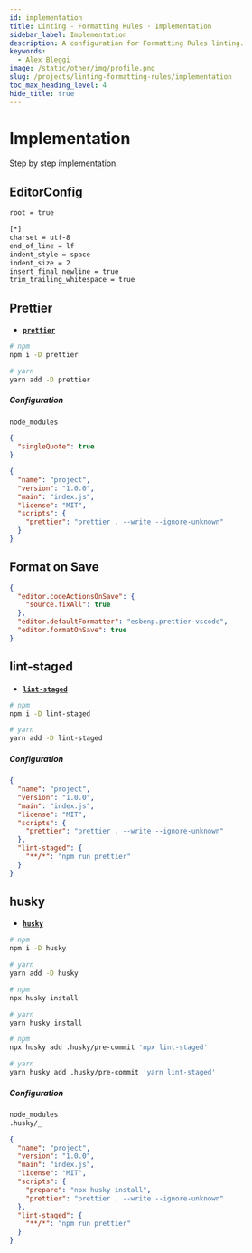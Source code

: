 ```yaml
---
id: implementation
title: Linting - Formatting Rules · Implementation
sidebar_label: Implementation
description: A configuration for Formatting Rules linting.
keywords:
  - Alex Bleggi
image: /static/other/img/profile.png
slug: /projects/linting-formatting-rules/implementation
toc_max_heading_level: 4
hide_title: true
---
```



# Implementation

Step by step implementation.

## EditorConfig

```txt {1-9} title=".editorconfig"
root = true

[*]
charset = utf-8
end_of_line = lf
indent_style = space
indent_size = 2
insert_final_newline = true
trim_trailing_whitespace = true
```

## Prettier

- **[`prettier`](https://www.npmjs.com/package/prettier)**

```bash
# npm
npm i -D prettier

# yarn
yarn add -D prettier
```

##### Configuration

```txt {1} title=".gitignore"
node_modules
```

```json {1-3} title=".prettierrc.json"
{
  "singleQuote": true
}
```

```json {7} title="package.json"
{
  "name": "project",
  "version": "1.0.0",
  "main": "index.js",
  "license": "MIT",
  "scripts": {
    "prettier": "prettier . --write --ignore-unknown"
  }
}
```

## Format on Save

```json {1-7} title=".vscode/settings.json"
{
  "editor.codeActionsOnSave": {
    "source.fixAll": true
  },
  "editor.defaultFormatter": "esbenp.prettier-vscode",
  "editor.formatOnSave": true
}
```

## lint-staged

- **[`lint-staged`](https://www.npmjs.com/package/lint-staged)**

```bash
# npm
npm i -D lint-staged

# yarn
yarn add -D lint-staged
```

##### Configuration

```json {9-11} title="package.json"
{
  "name": "project",
  "version": "1.0.0",
  "main": "index.js",
  "license": "MIT",
  "scripts": {
    "prettier": "prettier . --write --ignore-unknown"
  },
  "lint-staged": {
    "**/*": "npm run prettier"
  }
}
```

## husky

- **[`husky`](https://www.npmjs.com/package/husky)**

```bash
# npm
npm i -D husky

# yarn
yarn add -D husky
```

```bash
# npm
npx husky install

# yarn
yarn husky install
```

```bash
# npm
npx husky add .husky/pre-commit 'npx lint-staged'

# yarn
yarn husky add .husky/pre-commit 'yarn lint-staged'
```

##### Configuration

```txt {2} title=".gitignore"
node_modules
.husky/_
```

```json {7} title="package.json"
{
  "name": "project",
  "version": "1.0.0",
  "main": "index.js",
  "license": "MIT",
  "scripts": {
    "prepare": "npx husky install",
    "prettier": "prettier . --write --ignore-unknown"
  },
  "lint-staged": {
    "**/*": "npm run prettier"
  }
}
```
